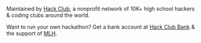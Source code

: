 Maintained by [Hack&nbsp;Club](https://hackclub.com/), a nonprofit network of 10K+ high school hackers & coding clubs around the world.

Want to run your own hackathon? Get a bank account at [Hack&nbsp;Club Bank](https://hackclub.com/bank/) & the support of [MLH](https://mlh.io).
